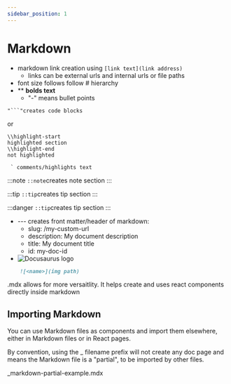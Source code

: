```yaml
---
sidebar_position: 1
---
```

# Markdown 

- markdown link creation using `[link text](link address)`
  - links can be external urls and internal urls or file paths
- font size follows follow # hierarchy
- ** **bolds text**
  - "-" means bullet points

```<language-name>
"```"creates code blocks
```

or

```text title=<file name>
\\highlight-start
highlighted section
\\highlight-end
not highlighted
```

`` ` comments/highlights text``

:::note
`::note`creates note section
:::

:::tip
`::tip`creates tip section
:::

:::danger
`::tip`creates tip section
:::

- --- creates front matter/header of markdown:
  - slug: /my-custom-url
  - description: My document description
  - title: My document title
  - id: my-doc-id
- ![Docusaurus logo](/img/docusaurus.png)
  
```md
    ![<name>](img path)
```

.mdx allows for more versaitlity. It helps create and uses react components directly inside markdown

## Importing Markdown

You can use Markdown files as components and import them elsewhere, either in Markdown files or in React pages.

By convention, using the _ filename prefix will not create any doc page and means the Markdown file is a "partial", to be imported by other files.

_markdown-partial-example.mdx


<PartialExample name="Sebastien" />

